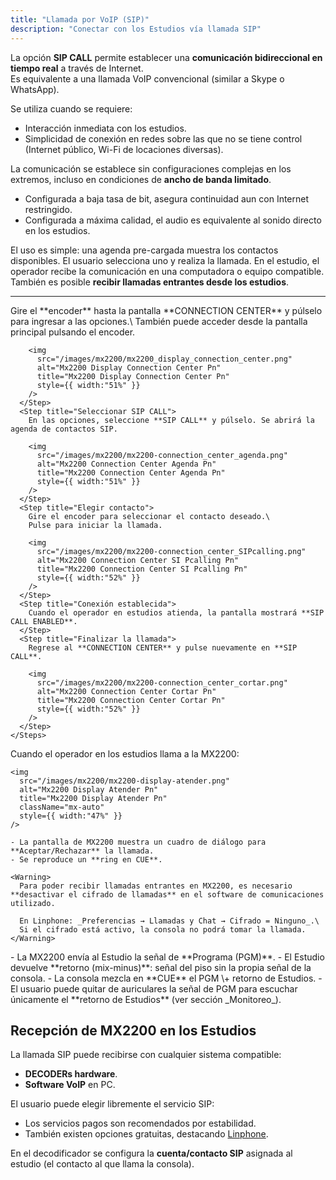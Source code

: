 ```yaml
---
title: "Llamada por VoIP (SIP)"
description: "Conectar con los Estudios vía llamada SIP"
---
```


La opción **SIP CALL** permite establecer una **comunicación bidireccional en tiempo real** a través de Internet.\
Es equivalente a una llamada VoIP convencional (similar a Skype o WhatsApp).

Se utiliza cuando se requiere:

- Interacción inmediata con los estudios.
- Simplicidad de conexión en redes sobre las que no se tiene control (Internet público, Wi-Fi de locaciones diversas).

La comunicación se establece sin configuraciones complejas en los extremos, incluso en condiciones de **ancho de banda limitado**.

- Configurada a baja tasa de bit, asegura continuidad aun con Internet restringido.
- Configurada a máxima calidad, el audio es equivalente al sonido directo en los estudios.

El uso es simple: una agenda pre-cargada muestra los contactos disponibles. El usuario selecciona uno y realiza la llamada. En el estudio, el operador recibe la comunicación en una computadora o equipo compatible. También es posible **recibir llamadas entrantes desde los estudios**.

---

<Tabs>
  <Tab title="Realizar llamada SIP">
    <Steps>
      <Step title="Acceder al Connection Center">
        Gire el **encoder** hasta la pantalla **CONNECTION CENTER** y púlselo para ingresar a las opciones.\
        También puede acceder desde la pantalla principal pulsando el encoder.

        <img
          src="/images/mx2200/mx2200_display_connection_center.png"
          alt="Mx2200 Display Connection Center Pn"
          title="Mx2200 Display Connection Center Pn"
          style={{ width:"51%" }}
        />
      </Step>
      <Step title="Seleccionar SIP CALL">
        En las opciones, seleccione **SIP CALL** y púlselo. Se abrirá la agenda de contactos SIP.

        <img
          src="/images/mx2200/mx2200-connection_center_agenda.png"
          alt="Mx2200 Connection Center Agenda Pn"
          title="Mx2200 Connection Center Agenda Pn"
          style={{ width:"51%" }}
        />
      </Step>
      <Step title="Elegir contacto">
        Gire el encoder para seleccionar el contacto deseado.\
        Pulse para iniciar la llamada.

        <img
          src="/images/mx2200/mx2200-connection_center_SIPcalling.png"
          alt="Mx2200 Connection Center SI Pcalling Pn"
          title="Mx2200 Connection Center SI Pcalling Pn"
          style={{ width:"52%" }}
        />
      </Step>
      <Step title="Conexión establecida">
        Cuando el operador en estudios atienda, la pantalla mostrará **SIP CALL ENABLED**.
      </Step>
      <Step title="Finalizar la llamada">
        Regrese al **CONNECTION CENTER** y pulse nuevamente en **SIP CALL**.

        <img
          src="/images/mx2200/mx2200-connection_center_cortar.png"
          alt="Mx2200 Connection Center Cortar Pn"
          title="Mx2200 Connection Center Cortar Pn"
          style={{ width:"52%" }}
        />
      </Step>
    </Steps>
  </Tab>
  <Tab title="Recibir llamada SIP">
    Cuando el operador en los estudios llama a la MX2200:

    <img
      src="/images/mx2200/mx2200-display-atender.png"
      alt="Mx2200 Display Atender Pn"
      title="Mx2200 Display Atender Pn"
      className="mx-auto"
      style={{ width:"47%" }}
    />

    - La pantalla de MX2200 muestra un cuadro de diálogo para **Aceptar/Rechazar** la llamada.
    - Se reproduce un **ring en CUE**.

    <Warning>
      Para poder recibir llamadas entrantes en MX2200, es necesario **desactivar el cifrado de llamadas** en el software de comunicaciones utilizado.

      En Linphone: _Preferencias → Llamadas y Chat → Cifrado = Ninguno_.\
      Si el cifrado está activo, la consola no podrá tomar la llamada.
    </Warning>
  </Tab>
  <Tab title="Retorno desde Estudio">
    - La MX2200 envía al Estudio la señal de **Programa (PGM)**.
    - El Estudio devuelve **retorno (mix-minus)**: señal del piso sin la propia señal de la consola.
    - La consola mezcla en **CUE** el PGM \+ retorno de Estudios.
    - El usuario puede quitar de auriculares la señal de PGM para escuchar únicamente el **retorno de Estudios** (ver sección _Monitoreo_).
  </Tab>
</Tabs>

## Recepción de MX2200 en los Estudios

La llamada SIP puede recibirse con cualquier sistema compatible:

- **DECODERs hardware**.
- **Software VoIP** en PC.

El usuario puede elegir libremente el servicio SIP:

- Los servicios pagos son recomendados por estabilidad.
- También existen opciones gratuitas, destacando [Linphone](https://www.linphone.org).

En el decodificador se configura la **cuenta/contacto SIP** asignada al estudio (el contacto al que llama la consola).
